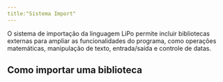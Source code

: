 ```yaml
---
title:"Sistema Import"
---
```


O sistema de importação da linguagem LiPo permite incluir bibliotecas externas para ampliar as funcionalidades do programa, como operações matemáticas, manipulação de texto, entrada/saída e controle de datas.

## Como importar uma biblioteca
